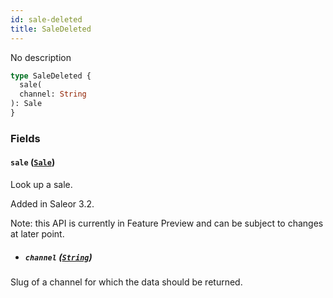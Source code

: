 ```yaml
---
id: sale-deleted
title: SaleDeleted
---
```



No description

```graphql
type SaleDeleted {
  sale(
  channel: String
): Sale
}
```


### Fields

#### `sale` ([`Sale`](../../../developer/api-reference/objects/sale))

Look up a sale.

Added in Saleor 3.2.

Note: this API is currently in Feature Preview and can be subject to changes at later point.
- ##### `channel` ([`String`](../../../developer/api-reference/scalars/string))

Slug of a channel for which the data should be returned.




